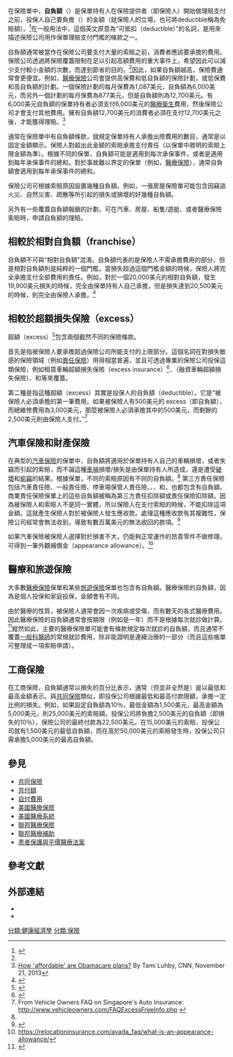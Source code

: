 
在保險單中，'''自負額'''（{{lang-en|Deductible}}）是保單持有人在保險提供者（即保險人）開始做理賠支付之前，投保人自己要負擔（{{link-en|自付費用|out of pocket expense}}）的金額（就保險人的立場，也可將deductible稱為免賠額）。<ref name="deductible">{{cite web
 | url = https://www.investopedia.com/ask/answers/071515/why-do-insurance-policies-have-deductibles.asp
 | title = Why Do Insurance Policies Have Deductibles? And how do health insurance deductibles work?
 | publisher = Investopedia
 | date = 17 October 2019
 | accessdate = 13 March 2021
 | archive-date = 2021-01-28
 | archive-url = https://web.archive.org/web/20210128125332/https://www.investopedia.com/ask/answers/071515/why-do-insurance-policies-have-deductibles.asp
 | dead-url = no
 }}</ref>在一般用法中，這個英文原意為“可抵扣（deductible）”的名詞，是用來描述保險公司用作保單理賠支付門檻的條款之一。
 
自負額通常被當作在保險公司要支付大量的索賠之前，消費者應該要承擔的費用。保險公司透過將保險覆蓋限制在足以引起高額費用的重大事件上，希望因此可以減少支付較小金額的次數，而達到節省的目的。<ref name="deductible"/>因此，如果自負額越高，保險費通常會更便宜。例如，[[醫療保險|醫療保險]]公司會提供高保費和低自負額的保險計劃，或低保費和高自負額的計劃。一個保險計劃的每月保費為1,087美元，自負額為6,000美元，而另外一個計劃的每月保費為877美元，但是自負額則為12,700美元。有6,000美元自負額的保單持有者必須支付6,000美元的[[醫療衛生|醫療衛生]]費用，然後保險公司才會支付其他費用。擁有自負額12,700美元的消費者必須在支付12,700美元之後，才能獲得理賠。<ref>[https://money.cnn.com/2013/11/21/news/economy/obamacare-affordable/ How 'affordable' are Obamacare plans?] {{Wayback|url=https://money.cnn.com/2013/11/21/news/economy/obamacare-affordable/ |date=20201210224152 }} By Tami Luhby, CNN, November 21, 2013</ref> 
 
通常在保險單中有自負額條款，就規定保單持有人承擔出險費用的數目，通常是以固定金額顯示。保險人對超出此金額的索賠承擔支付責任（以保單中敘明的索賠上限金額為準）。根據不同的保單，自負額可能是適用到每次承保事件，或者是適用到每年承保事件的總和。對於事故難以界定的保單（例如，[[醫療保險|醫療保險]]），通常自負額會適用到每年承保事件的總和。
 
保險公司可根據索賠原因設置幾種自負額。例如，一張房屋保險單可能包含因竊盜火災、自然災害、疏散等所引起的損失或損壞的好幾種自負額。
 
另外有一些覆蓋自負額報銷的計劃，可在汽車、房屋、船隻/遊艇、或者醫療保險索賠時，申請自負額的理賠。

==相較於相對自負額（franchise）==
自負額不可與“相對自負額”混淆。自負額代表的是保險人不需承擔費用的部分，但是相對自負額則是純粹的一個門檻，當損失超過這個門檻金額的時候，保險人將完全承擔支付全部費用的責任。例如，對於一個20,000美元的相對自負額，發生19,900美元損失的時候，完全由保單持有人自己承擔，但是損失達到20,500美元的時候，則完全由保險人承擔。<ref>{{Cite web |url=https://wiki.mbalib.com/zh-tw/%E7%9B%B8%E5%AF%B9%E5%85%8D%E8%B5%94%E9%A2%9D |title=存档副本 |access-date=2020-09-26 |archive-date=2018-07-30 |archive-url=https://web.archive.org/web/20180730182233/http://wiki.mbalib.com/zh-tw/%E7%9B%B8%E5%AF%B9%E5%85%8D%E8%B5%94%E9%A2%9D |dead-url=no }}</ref>
 
==相較於超額損失保險（excess）==
超額（excess）<ref>{{Cite web |url=http://lawyer.get.com.tw/Dic/DictionaryDetail.aspx?iDT=50559 |title=存档副本 |access-date=2020-09-26 |archive-date=2021-03-02 |archive-url=https://web.archive.org/web/20210302202910/http://lawyer.get.com.tw/Dic/DictionaryDetail.aspx?iDT=50559 |dead-url=no }}</ref>包含兩個截然不同的保險條款。

首先是指被保險人要承擔超過保險公司所能支付的上限部分。這個名詞在對損失敏感的保險領域（例如[[責任保險|責任保險]]）用得相當普遍，並且可透過專業的保險公司投保這類保險，例如租賃車輛超額損失保險（excess insurance）<ref>{{cite web
 | url = https://www.icarhireinsurance.com/insurance-information-centre/excess-insurance
 | title = How Excess Insurance Works
 | publisher = iCarhireinsurance.com
 | date = 
 | accessdate = 13 March 2021
 | archive-date = 2020-08-04
 | archive-url = https://web.archive.org/web/20200804171839/https://www.icarhireinsurance.com/insurance-information-centre/excess-insurance
 | dead-url = no
 }}</ref>、{{link-en|保證資產保護保險|GAP insurance}}（融資車輛超額損失保險）、和{{link-en|總括保險|umbrella insurance}}等來覆蓋。
 
第二種是指這種超額（excess）其實是投保人的自負額（deductible）。它是“被保險人必須承擔的第一筆費用。如果被保險人有500美元的 excess（即自負額），而總維修費用為3,000美元，那麼被保險人必須承擔其中的500美元，而剩餘的2,500美元則由保險人支付。”<ref name="Vehicle Owners FAQ">From Vehicle Owners FAQ on Singapore's Auto Insurance: http://www.vehicleowners.com/FAQExcessFreeInfo.php {{Webarchive|url=https://web.archive.org/web/20130504013629/http://www.vehicleowners.com/FAQExcessFreeInfo.php |date=2013-05-04 }}</ref>

==汽車保險和財產保險==
在典型的[[機動車輛保險|汽車保險]]的保單中，自負額將適用於保單持有人自己的車輛損壞，或者失竊而引起的索賠，而不論這種[[車禍|車禍]]損壞/損失是由保單持有人所造成，還是遭受[[破壞|破壞]]和[[偷竊|偷竊]]的結果。根據保單，不同的索賠原因有不同的自負額。<ref name="Vehicle Owners FAQ"/>
第三方責任保險包括汽車責任險、一般責任險、停車場保管人責任險、{{link-en|內陸水上運輸保險|Inland marine insurance}}、{{link-en|專業責任險|Professional liability insurance}}、和{{link-en|勞工賠償保險|workers' compensation}}，也都包含有自負額。商業責任保險保單上的這些自負額被稱為第三方責任扣除額或責任保險扣除額。因為被保險人和索賠人不是同一實體，所以保險人在支付索賠的時候，不能扣除這項金額。這就產生保險人對於被保險人發生應收款。處理這種應收款有其複雜性，保險公司經常會無法收到，導致有數百萬美元的無法收回的款項。<ref>{{cite news |first=Joseph |last=Warnagiris |authorlink= |title=Collecting Third Party Deductibles |url=http://www.propertycasualty360.com/2009/02/02/collecting-third-party-deductibles |work= |publisher=Claims Magazine |date=February 2009 |accessdate= |archive-date=2015-09-24 |archive-url=https://web.archive.org/web/20150924082439/http://www.propertycasualty360.com/2009/02/02/collecting-third-party-deductibles |dead-url=no }}</ref>
 
如果汽車保險被保險人選擇對於損害不大，仍能夠正常運作的昂貴零件不做修理，可得到一筆外觀補償金（appearance allowance）。<ref>https://relocationinsurance.com/avada_faq/what-is-an-appearance-allowance/</ref>
 
==醫療和旅遊保險==
{{main|共付額}}
 
大多數[[醫療保險|醫療保險]]保單和某些[[旅遊保險|旅遊保險]]保單也包含有自負額。醫療保險的自負額，因為是個人投保和家庭投保，金額會有不同。
 
由於醫療的性質，被保險人通常會因一次疾病或受傷，而有數天的各式醫療費用。因此醫療保險的自負額通常會按期限（例如是一年）而不是根據每次就診做計算。<ref>{{Cite web |url=http://www2.ups.edu/humanresources/2006_benefits/Benefits2006-FAQ.htm#co-payments |title=What is the difference between co-payments, coinsurance, and deductibles? |access-date=2020-09-26 |archive-date=2019-02-03 |archive-url=https://web.archive.org/web/20190203183327/http://www2.ups.edu/humanresources/2006_benefits/Benefits2006-FAQ.htm#co-payments |dead-url=no }}</ref>縱然如此，主要的醫療保險單可能會有條款規定每次就診的自負額，而且通常不覆蓋[[一般科醫師|一般科醫師]]的常規就診費用，除非能證明是連續治療的一部分（而且這些帳單可整理成一項索賠申請）。

==工商保險==
在工商保險，自負額通常以損失的百分比表示，通常（但並非全然是）是以最低和最高金額表示。與[[共同保險|共同保險]]類似，即投保公司根據最低和最高付款限額，承擔一定比例的損失。例如，如果設定自負額為10％，最低金額為1,500美元，最高金額為5,000美元，則25,000美元的索賠額，投保公司將負擔2,500美元的自負額（即損失的10％），保險公司的最終付款為22,500美元。在15,000美元的索賠，投保公司就有1,500美元的最低自負額，而在高於50,000美元的索賠發生時，投保公司只需承擔5,000美元的最高自負額。

==參見==
{{div col|colwidth=23em}}
*[[共同保險|共同保險]]
*[[共付額|共付額]]
*[[自付費用|自付費用]]
*[[美國醫療保險|美國醫療保險]]
*[[美國醫療系統|美國醫療系統]]
*[[聯邦醫療保險|聯邦醫療保險]]
*[[聯邦醫療補助|聯邦醫療補助]]
*[[患者保護與平價醫療法案|患者保護與平價醫療法案]]
{{div col end}}

==參考文獻==
{{reflist|2}}

== 外部連結 ==
{{wiktionary|franchise}}
{{Wiktionary}}
*{{cite news |first=Joseph |last=Connelly |authorlink= |title=Homeowner's Insurance & the Claims Process - Radio Interview March 3, 2008 |url=http://www.lisamacci.com/thejusticehour/archives.html |work=WPBR - The Justice Hour with Lisa Macci |publisher= |date=March 3, 2008 |accessdate=2008-06-27 |archive-date=2021-03-17 |archive-url=https://web.archive.org/web/20210317115415/http://www.lisamacci.com/thejusticehour/archives.html |dead-url=no }}
*{{cite news |first=Joseph |last=Warnagiris |authorlink= |title=Collecting Third Party Deductibles |url=http://www.propertycasualty360.com/2009/02/02/collecting-third-party-deductibles |work= |publisher=Claims Magazine |date=February 2009 |accessdate= |archive-date=2015-09-24 |archive-url=https://web.archive.org/web/20150924082439/http://www.propertycasualty360.com/2009/02/02/collecting-third-party-deductibles |dead-url=no }}


[[分類:健康經濟學|分類:健康經濟學]]
[[分類:保險|分類:保險]]